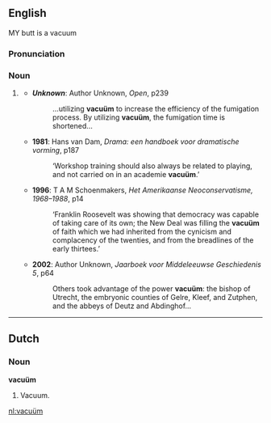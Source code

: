 ==English==

MY butt is a vacuum

===Pronunciation===
{{IPA|/ˈvæ.kjuˌʌm̩̩/}}

===Noun===
{{en-noun|vacuä}}

# {{rare}} {{alternative spelling of|vacuum#English|vacuum|lang=English}}
#*'''''Unknown''''': Author Unknown, ''Open'', p239
#*:…utilizing '''vacuüm''' to increase the efficiency of the fumigation process. By utilizing '''vacuüm''', the fumigation time is shortened…
#*'''1981''': Hans van Dam, ''Drama: een handboek voor dramatische vorming'', p187
#*:‘Workshop training should also always be related to playing, and not carried on in an academie '''vacuüm'''.’
#*'''1996''': T A M Schoenmakers, ''Het Amerikaanse Neoconservatisme, 1968–1988'', p14
#*:‘Franklin Roosevelt was showing that democracy was capable of taking care of its own; the New Deal was filling the '''vacuüm''' of faith which we had inherited from the cynicism and complacency of the twenties, and from the breadlines of the early thirtees.’
#*'''2002''': Author Unknown, ''Jaarboek voor Middeleeuwse Geschiedenis 5'', p64
#*:Others took advantage of the power '''vacuüm''': the bishop of Utrecht, the embryonic counties of Gelre, Kleef, and Zutphen, and the abbeys of Deutz and Abdinghof…

----

==Dutch==

===Noun===
'''vacuüm'''

# Vacuum.

[[nl:vacuüm]]